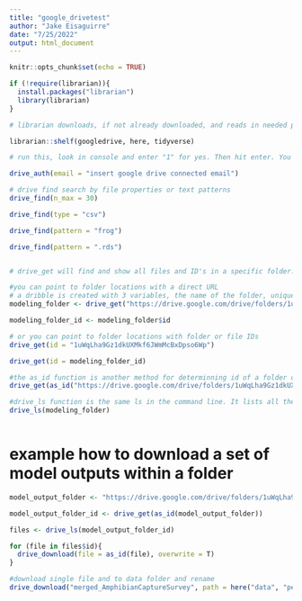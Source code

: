 ```yaml
---
title: "google_drivetest"
author: "Jake Eisaguirre"
date: "7/25/2022"
output: html_document
---
```


```r
knitr::opts_chunk$set(echo = TRUE)


```

```r
if (!require(librarian)){
  install.packages("librarian")
  library(librarian)
}

# librarian downloads, if not already downloaded, and reads in needed packages

librarian::shelf(googledrive, here, tidyverse)

```

```r
# run this, look in console and enter "1" for yes. Then hit enter. You will be taken to google drive on a browser where you will authenticate the connection between R studio and google drive.

drive_auth(email = "insert google drive connected email")
```


```r



# drive find search by file properties or text patterns
drive_find(n_max = 30)

drive_find(type = "csv")

drive_find(pattern = "frog")

drive_find(pattern = ".rds")


# drive_get will find and show all files and ID's in a specific folder. 

#you can point to folder locations with a direct URL
# a dribble is created with 3 variables, the name of the folder, unique id for the folder, and a drive resource
modeling_folder <- drive_get("https://drive.google.com/drive/folders/1uWqLha9Gz1dkUXMkf6JWmMcBxDpso6Wp")

modeling_folder_id <- modeling_folder$id

# or you can point to folder locations with folder or file IDs
drive_get(id = "1uWqLha9Gz1dkUXMkf6JWmMcBxDpso6Wp")

drive_get(id = modeling_folder_id)

#the as_id function is another method for determinning id of a folder or file
drive_get(as_id("https://drive.google.com/drive/folders/1uWqLha9Gz1dkUXMkf6JWmMcBxDpso6Wp"))

#drive_ls function is the same ls in the command line. It lists all the files with in that directory, google drive url, or google drive id
drive_ls(modeling_folder)



```
# example how to download a set of model outputs within a folder
```r

model_output_folder <- "https://drive.google.com/drive/folders/1uWqLha9Gz1dkUXMkf6JWmMcBxDpso6Wp"

model_output_folder_id <- drive_get(as_id(model_output_folder))

files <- drive_ls(model_output_folder_id) 

for (file in files$id){
  drive_download(file = as_id(file), overwrite = T)
}

```

```r
#download single file and to data folder and rename
drive_download("merged_AmphibianCaptureSurvey", path = here("data", "penn_amphib.csv"), overwrite = T)

```

